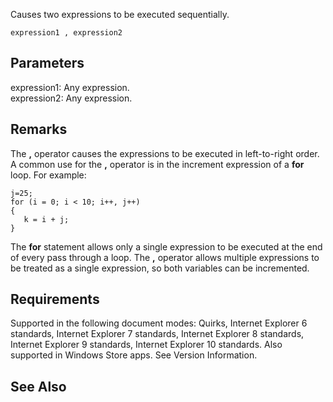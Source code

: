 Causes two expressions to be executed sequentially.

 expression1 , expression2

==Parameters==
; expression1: Any expression.
; expression2: Any expression.

==Remarks==
The ''',''' operator causes the expressions to be executed in left-to-right order. A common use for the ''',''' operator is in the increment expression of a '''for''' loop. For example:

 j=25;
 for (i = 0; i &lt; 10; i++, j++)
 {
    k = i + j;
 }
The '''for''' statement allows only a single expression to be executed at the end of every pass through a loop. The ''',''' operator allows multiple expressions to be treated as a single expression, so both variables can be incremented.


==Requirements==
Supported in the following document modes: Quirks, Internet Explorer 6 standards, Internet Explorer 7 standards, Internet Explorer 8 standards, Internet Explorer 9 standards, Internet Explorer 10 standards. Also supported in Windows Store apps. See Version Information.


==See Also==

              

              

              
